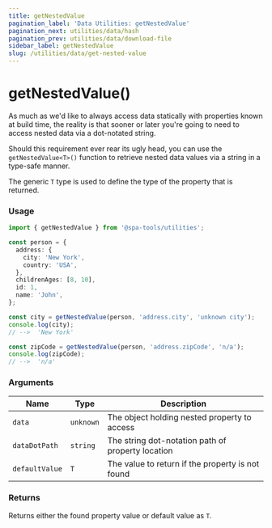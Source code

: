 ```yaml
---
title: getNestedValue
pagination_label: 'Data Utilities: getNestedValue'
pagination_next: utilities/data/hash
pagination_prev: utilities/data/download-file
sidebar_label: getNestedValue
slug: /utilities/data/get-nested-value
---
```



<PackageCaption packageName='@spa-tools/utilities' />

# getNestedValue()

As much as we'd like to always access data statically with properties known at build time, the
reality is that sooner or later you're going to need to access nested data via a dot-notated string.

Should this requirement ever rear its ugly head, you can use the `getNestedValue<T>()` function
to retrieve nested data values via a string in a type-safe manner.

The generic `T` type is used to define the type of the property that is returned.

### Usage

```ts
import { getNestedValue } from '@spa-tools/utilities';

const person = {
  address: {
    city: 'New York',
    country: 'USA',
  },
  childrenAges: [8, 10],
  id: 1,
  name: 'John',
};

const city = getNestedValue(person, 'address.city', 'unknown city');
console.log(city);
// -->  'New York'

const zipCode = getNestedValue(person, 'address.zipCode', 'n/a');
console.log(zipCode);
// -->  'n/a'
```

### Arguments

| Name           | Type      | Description                                       |
| -------------- | --------- | ------------------------------------------------- |
| `data`         | `unknown` | The object holding nested property to access      |
| `dataDotPath`  | `string`  | The string dot-notation path of property location |
| `defaultValue` | `T`       | The value to return if the property is not found  |

### Returns

Returns either the found property value or default value as `T`.
